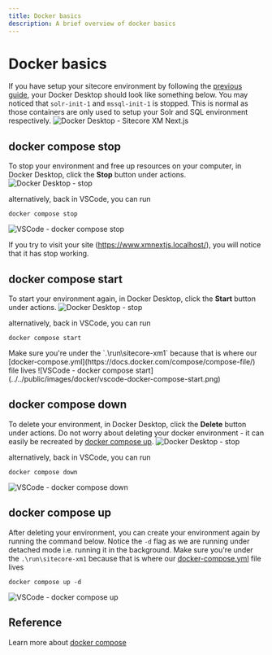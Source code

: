```yaml
---
title: Docker basics
description: A brief overview of docker basics
---
```


# Docker basics

If you have setup your sitecore environment by following the [previous guide](/environment/installing-and-running-the-sitecore-environment), your Docker Desktop should look like something below.
You may noticed that `solr-init-1` and `mssql-init-1` is stopped. This is normal as those containers are only used to setup your Solr and SQL environment respectively.
![Docker Desktop - Sitecore XM Next.js](../../public/images/docker/docker-desktop-sitecore-xm-nextjs.png)

## docker compose stop
To stop your environment and free up resources on your computer, in Docker Desktop, click the **Stop** button under actions.
![Docker Desktop - stop](../../public/images/docker/docker-desktop-stop.png)

alternatively, back in VSCode, you can run
```
docker compose stop
```
![VSCode - docker compose stop](../../public/images/docker/vscode-docker-compose-stop.png)

If you try to visit your site (https://www.xmnextjs.localhost/), you will notice that it has stop working.

## docker compose start
To start your environment again, in Docker Desktop, click the **Start** button under actions.
![Docker Desktop - stop](../../public/images/docker/docker-desktop-start.png)

alternatively, back in VSCode, you can run
```
docker compose start
```

<Callout>
    Make sure you're under the `.\run\sitecore-xm1` because that is where our [docker-compose.yml](https://docs.docker.com/compose/compose-file/) file lives
</Callout>
![VSCode - docker compose start](../../public/images/docker/vscode-docker-compose-start.png)

## docker compose down
To delete your environment, in Docker Desktop, click the **Delete** button under actions. Do not worry about deleting your docker environment -
it can easily be recreated by [docker compose up](/environment/working-in-a-docker-environment#docker-compose-up).
![Docker Desktop - stop](../../public/images/docker/docker-desktop-delete.png)

alternatively, back in VSCode, you can run
```
docker compose down
```

![VSCode - docker compose down](../../public/images/docker/vscode-docker-compose-down.png)

## docker compose up
After deleting your environment, you can create your environment again by running the command below. Notice the `-d` flag as we are running under detached mode i.e. running it in the background.
<Callout>
    Make sure you're under the `.\run\sitecore-xm1` because that is where our [docker-compose.yml](https://docs.docker.com/compose/compose-file/) file lives
</Callout>
```
docker compose up -d
```

![VSCode - docker compose up](../../public/images/docker/vscode-docker-compose-up.png)

## Reference
Learn more about [docker compose](https://docs.docker.com/compose/reference/)